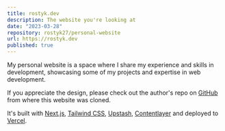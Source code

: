 ```yaml
---
title: rostyk.dev
description: The website you're looking at
date: "2023-03-28"
repository: rostyk27/personal-website
url: https://rostyk.dev
published: true
---
```


My personal website is a space where I share my experience and skills in development, showcasing some of my projects and expertise in web development.

If you appreciate the design, please check out the author's repo on [GitHub](https://github.com/chronark/chronark.com) from where this website was cloned.

It's built with [Next.js](https://nextjs.org/), [Tailwind CSS](https://tailwindcss.com/), [Upstash](https://upstash.com?ref=chronark.com), [Contentlayer](https://www.contentlayer.dev/) and deployed to [Vercel](https://vercel.com/).
